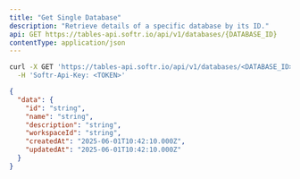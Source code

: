 ```yaml
---
title: "Get Single Database"
description: "Retrieve details of a specific database by its ID."
api: GET https://tables-api.softr.io/api/v1/databases/{DATABASE_ID}
contentType: application/json
---
```


```bash
curl -X GET 'https://tables-api.softr.io/api/v1/databases/<DATABASE_ID>' \
  -H 'Softr-Api-Key: <TOKEN>'
```

<ResponseExample>

```json Response
{
  "data": {
    "id": "string",
    "name": "string",
    "description": "string",
    "workspaceId": "string",
    "createdAt": "2025-06-01T10:42:10.000Z",
    "updatedAt": "2025-06-01T10:42:10.000Z"
  }
}
```
</ResponseExample>